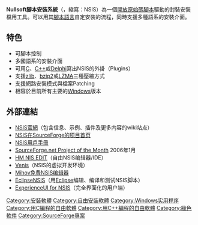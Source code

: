 {{noteTA|G1=IT}}
{{Infobox_Software
| name = Nullsoft脚本安装系统
| screenshot = [[File:NSIS_screenshot.png|300px]]
| caption = NSIS安装器
| developer = [[Nullsoft|Nullsoft]]
| latest_release_version = 3.08
| latest_release_date = {{release date and age|2021|09|25}}
| latest preview version = 3.0rc2
| latest preview date = {{release date and age|2016|07|09}}
| operating_system = [[Microsoft_Windows|Windows]]、[[POSIX|POSIX]]
| genre = [[安裝程式|安裝程式]]
| license = [[zlib授权|zlib授权]]
| website = [http://nsis.sourceforge.net/ nsis.sf.net]
}}

'''Nullsoft腳本安裝系統'''（{{lang-en|Nullsoft Scriptable Install System}}，縮寫：NSIS）為一個[[開放原始碼|開放原始碼]][[腳本|腳本]]驅動的封裝安裝檔用工具。可以用其[[腳本語言|腳本語言]]自定安裝的流程，同時支援多種語系的安裝介面。

== 特色 ==
*可腳本控制
*多國語系的安裝介面
*可用[[C|C]]、[[C++|C++]]或[[Delphi|Delphi]]寫出NSIS的外掛（Plugins）
*支援[[zlib|zlib]]、[[bzip2|bzip2]]或[[LZMA|LZMA]]三種壓縮方式
*支援網路安裝模式與檔案Patching
*相容於目前所有主要的[[Windows|Windows]]版本

== 外部連結 ==
*[http://nsis.sourceforge.net/Main_Page NSIS官網]{{Wayback|url=http://nsis.sourceforge.net/Main_Page |date=20070227222149 }}（包含信息、示例、插件及更多内容的wiki站点）
*[http://sourceforge.net/projects/nsis NSIS在SourceForge的项目首页]{{Wayback|url=http://sourceforge.net/projects/nsis |date=20070228162651 }}
*[http://www.omega.idv.tw/nsis/Contents.html NSIS用戶手冊]{{Wayback|url=http://www.omega.idv.tw/nsis/Contents.html |date=20070220040750 }}
*[https://web.archive.org/web/20070227162451/http://sourceforge.net/potm/potm-2006-01.php SourceForge.net Project of the Month] 2006年1月
*[http://hmne.sourceforge.net/ HM NIS EDIT]{{Wayback|url=http://hmne.sourceforge.net/ |date=20070305230617 }}（自由NSIS编辑器/IDE）
*[https://web.archive.org/web/20070207051133/http://www.spaceblue.com/venis/ Venis]（NSIS的虚拟开发环境）
*[http://www.mihov.com/sw/en/nh.php Mihov免费NSIS编辑器]{{Wayback|url=http://www.mihov.com/sw/en/nh.php |date=20070212070315 }}
*[http://eclipsensis.sourceforge.net/ EclipseNSIS]{{Wayback|url=http://eclipsensis.sourceforge.net/ |date=20070303191229 }}（用[[Eclipse|Eclipse]]编辑、编译和测试NSIS脚本）
*[http://xpui.sourceforge.net/?sourceid=wikipedia ExperienceUI for NSIS]{{dead link|date=2018年2月 |bot=InternetArchiveBot |fix-attempted=yes }}（完全界面化的用户端）

{{Portal|自由軟體}}

{{软件包管理系统}}
{{compu-soft-stub}}

[[Category:安裝軟體|Category:安裝軟體]]
[[Category:自由安裝軟體|Category:自由安裝軟體]]
[[Category:Windows实用程序|Category:Windows实用程序]]
[[Category:用C編程的自由軟體|Category:用C編程的自由軟體]]
[[Category:用C++編程的自由軟體|Category:用C++編程的自由軟體]]
[[Category:綠色軟件|Category:綠色軟件]]
[[Category:SourceForge專案|Category:SourceForge專案]]